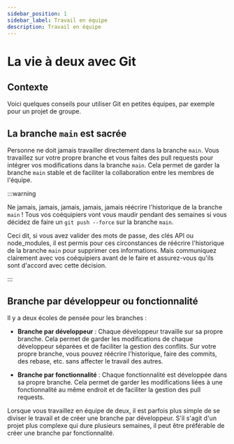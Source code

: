 ```yaml
---
sidebar_position: 1
sidebar_label: Travail en équipe
description: Travail en équipe
---
```


# La vie à deux avec Git

## Contexte

Voici quelques conseils pour utiliser Git en petites équipes, par exemple pour
un projet de groupe.

## La branche `main` est sacrée

Personne ne doit jamais travailler directement dans la branche `main`. Vous travaillez
sur votre propre branche et vous faites des pull requests pour intégrer vos modifications
dans la branche `main`. Cela permet de garder la branche `main` stable et de
faciliter la collaboration entre les membres de l'équipe.

:::warning

Ne jamais, jamais, jamais, jamais, jamais réécrire l'historique de la branche
`main` ! Tous vos coéquipiers vont vous maudir pendant des semaines si vous
décidez de faire un `git push --force` sur la branche `main`.

Ceci dit, si vous avez valider des mots de passe, des clés API ou node_modules,
il est permis pour ces circonstances de réécrire l'historique de la branche
`main` pour supprimer ces informations. Mais communiquez clairement avec vos
coéquipiers avant de le faire et assurez-vous qu'ils sont d'accord avec cette
décision.

:::

## Branche par développeur ou fonctionnalité

Il y a deux écoles de pensée pour les branches :

- **Branche par développeur** : Chaque développeur travaille sur sa propre
  branche. Cela permet de garder les modifications de chaque développeur
  séparées et de faciliter la gestion des conflits. Sur votre propre branche, vous pouvez
  réécrire l'historique, faire des commits, des rebase, etc. sans affecter le
  travail des autres.

- **Branche par fonctionnalité** : Chaque fonctionnalité est développée dans
  sa propre branche. Cela permet de garder les modifications liées à une
  fonctionnalité au même endroit et de faciliter la gestion des pull requests.

Lorsque vous travaillez en équipe de deux, il est parfois plus simple de se
diviser le travail et de créer une branche par développeur. S'il s'agit d'un
projet plus complexe qui dure plusieurs semaines, il peut être préférable de
créer une branche par fonctionnalité.
